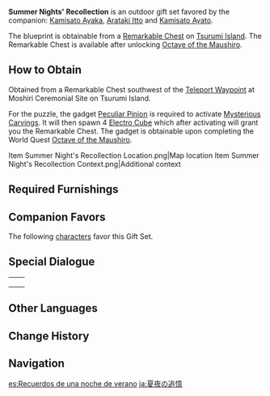 {{Furnishing Infobox
|id             = 350054
|image          = Furnishing Set Summer Night's Recollection Display.png
|category       = Outdoor Set
|subcategory    = Gift Set
|quality        = 4
|adeptal_energy = 800
|description    = The scenery perfectly recreates the lively atmosphere found in the festivals of [[Inazuma]].<br />[[Inazuma City]] holds several festivals each year, but the biggest, most memorable ones often fall during the [[Summer Festival|middle of summer]]. The food stalls, games, and [[Naganohara Fireworks Show|fireworks]] in the night sky will make visitors linger a little longer. The stalls may disappear after the last day, but the good times shared with companions will last forever.
|blueprint      = Remarkable Chest
}}
'''Summer Nights' Recollection''' is an outdoor gift set favored by the companion: [[Kamisato Ayaka]], [[Arataki Itto]] and [[Kamisato Ayato]].

The blueprint is obtainable from a [[Remarkable Chest]] on [[Tsurumi Island]]. The Remarkable Chest is available after unlocking [[Octave of the Maushiro]].

==How to Obtain==
Obtained from a Remarkable Chest southwest of the [[Teleport Waypoint]] at Moshiri Ceremonial Site on Tsurumi Island.

For the puzzle, the gadget [[Peculiar Pinion]] is required to activate [[Mysterious Carvings]]. It will then spawn 4 [[Electro Cube]]  which after activating will grant you the Remarkable Chest. The gadget is obtainable upon completing the World Quest [[Octave of the Maushiro]].

<gallery>
Item Summer Night's Recollection Location.png|Map location
Item Summer Night's Recollection Context.png|Additional context
</gallery>

==Required Furnishings==
{{Recipe
|type = Gift Set
|Festival "Kiban" Store = 1
|Festival "Teiban" Store = 1
|Otogi Wood Rice Cake Soup Stand = 1
|Replica Ancient Otogi Crate = 1
|Flower's First Blushing Bloom = 1
|Otogi "Rakushi" Square Stool = 4
|Otogi "Rakushi" Square Table = 2
|The Precious Pink of Spring = 1
|Inazuman Home: Easy Adaptation = 1
|Five-Lantern Festival Gate = 1
|Foundations of Stone: Path of Cultivation = 4
|sort = Festival "Kiban" Store;Festival "Teiban" Store;Otogi Wood Rice Cake Soup Stand;Replica Ancient Otogi Crate;Flower's First Blushing Bloom;Otogi "Rakushi" Square Stool;Otogi "Rakushi" Square Table;Village Well: Subterranean Secrets;The Precious Pink of Spring;Inazuman Home: Easy Adaptation;Five-Lantern Festival Gate;Foundations of Stone: Path of Cultivation
|yield = 0
|Village Well: Subterranean Secrets = 1
}}

==Companion Favors==
The following [[characters]] favor this Gift Set.
{{Companion/Header}}
{{Companion
|character = Kamisato Ayaka
|rewards = {{Card|Primogem|20}}{{Card|Shivada Jade Fragment|1}}{{Card|Mora|20,000}}
}}
{{Companion
|character = Arataki Itto
|rewards = {{Card|Primogem|20}}{{Card|Mora|20,000}}{{Card|Guide to Elegance|2}}
}}
{{Companion
|character = Kamisato Ayato
|rewards = {{Card|Primogem|20}}{{Card|Mora|20,000}}{{Card|Varunada Lazurite Fragment|1}}
}}
{{Companion/Footer}}

==Special Dialogue==
{{HousingCompanion|favorite}}

{| class="wikitable"
|-
|{{Card|Kamisato Ayaka}}||{{Transclude|Kamisato Ayaka/Companion|Summer Night's Recollection}}
|-
|{{Card|Arataki Itto}}||{{Transclude|Arataki Itto/Companion|Summer Night's Recollection}}
|-
|{{Card|Kamisato Ayato}}||{{Transclude|Kamisato Ayato/Companion|Summer Night's Recollection}}
|}

==Other Languages==
{{Other Languages
|en      = Summer Night's Recollection
|zhs     = 夏夜的追想
|zhs_rm  = Xià Yè de Zhuīxiǎng
|zht     = 夏夜的追想
|zht_rm  = Xià Yè de Zhuīxiǎng
|zh_tl   = Recalling Summer Nights
|ja      = 夏夜の追憶
|ja_rm   = Natsu Yoru no Tsuioku{{Assumed}}
|ja_tl   = Summer Night's Recollection
|ko      = 여름밤의 회상
|ko_rm   = Yeoreumbam-ui Hoesang
|ko_tl   = Remembrance of Summer Nights
|es      = Recuerdos de una noche de verano
|es_tl   = Memories of a Summer Night
|fr      = Souvenir d'une nuit d'été
|fr_tl   = Memory of a Summer Night
|ru      = Воспоминание о летней ночи
|ru_tl   = Memory of a Summer Night
|th      = คะนึงค่ำคืนแห่งฤดูร้อน
|th_rm   = 
|th_tl   = 
|vi      = Hồi Ức Đêm Hè
|vi_tl   = 
|de      = Sommernachtserinnerung
|de_tl   = Summer Night's Recollection
|id      = Kenangan Malam Musim Panas
|id_tl   = Memory of the Summer Night
|pt      = Recordações de Uma Noite de Verão
|pt_tl   = Recollections of a Summer Night
|tr      = Bir Yaz Gecesi Rüyası
|tr_tl   = 
|it      = Ricordi di una notte d'estate
|it_tl   = 
}}

==Change History==
{{Change History|2.2}}

==Navigation==
{{Furnishing Navbox/Sets|type=gift}}

[[es:Recuerdos de una noche de verano]]
[[ja:夏夜の追憶]]
